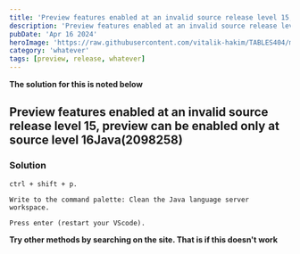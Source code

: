 ```yaml
---
title: 'Preview features enabled at an invalid source release level 15, preview can be enabled only at source level 16Java(2098258)'
description: 'Preview features enabled at an invalid source release level 15, preview can be enabled only at source level 16Java(2098258)'
pubDate: 'Apr 16 2024'
heroImage: 'https://raw.githubusercontent.com/vitalik-hakim/TABLES404/main/error_b/misc.png'
category: 'whatever'
tags: [preview, release, whatever]
---
```


**The solution for this is noted below**

## Preview features enabled at an invalid source release level 15, preview can be enabled only at source level 16Java(2098258)

### Solution

```whatever
ctrl + shift + p.

Write to the command palette: Clean the Java language server workspace.

Press enter (restart your VScode).
```

**Try other methods by searching on the site. That is if this doesn't work**
